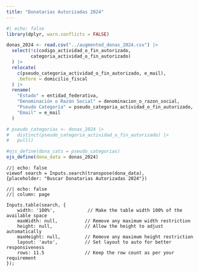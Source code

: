 ```yaml
---
title: "Donatarias Autorizadas 2024"
---
```



```r
#| echo: false
library(dplyr, warn.conflicts = FALSE)

donas_2024 <- read.csv("../augmented_donas_2024.csv") |> 
  select(!c(codigo_actividad_o_fin_autorizado,
         categoria_actividad_o_fin_autorizado)
  ) |> 
  relocate(
    c(pseudo_categoria_actividad_o_fin_autorizado, e_mail),
    .before = domicilio_fiscal
  ) |> 
  rename(
    "Estado" = entidad_federativa,
    "Denominación o Razón Social" = denominacion_o_razon_social,
    "Pseudo Categoría" = pseudo_categoria_actividad_o_fin_autorizado,
    "Email" = e_mail
  )

# pseudo_categorias <- donas_2024 |> 
#   distinct(pseudo_categoria_actividad_o_fin_autorizado) |> 
#   pull()

#ojs_define(dona_cats = pseudo_categorias)
ojs_define(dona_data = donas_2024)
```

```ojs
//| echo: false
viewof search = Inputs.search(transpose(dona_data),
{placeholder: "Buscar Donatarias Autorizadas 2024"})
```

```ojs
//| echo: false
//| column: page

Inputs.table(search, {
    width: '100%',            // Make the table width 100% of the available space
    maxWidth: null,          // Remove any maximum width restriction
    height: null,            // Allow the height to adjust automatically
    maxHeight: null,         // Remove any maximum height restriction
    layout: 'auto',          // Set layout to auto for better responsiveness
    rows: 11.5               // Keep the row count as per your requirement
});

```
